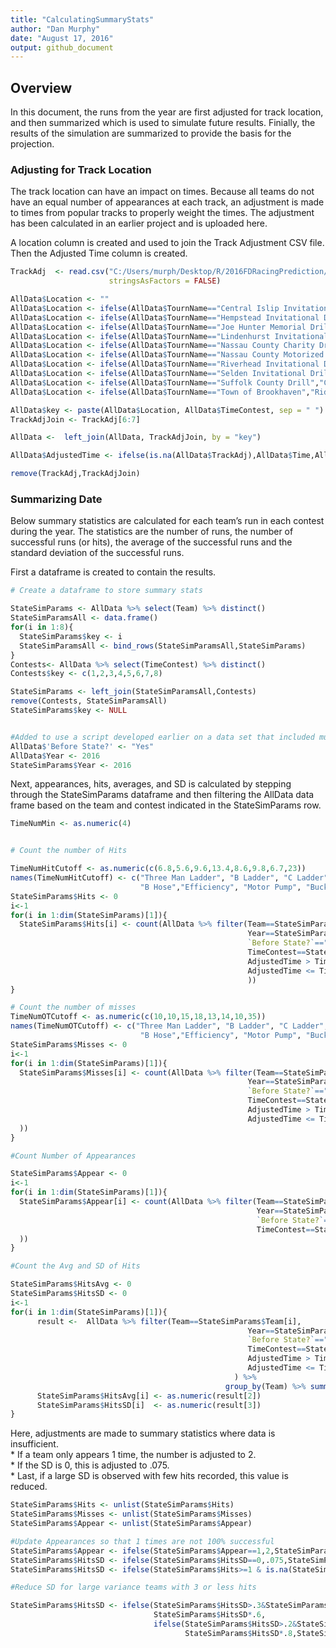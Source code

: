 ```yaml
---
title: "CalculatingSummaryStats"
author: "Dan Murphy"
date: "August 17, 2016"
output: github_document
---
```


## Overview

In this document, the runs from the year are first adjusted for track location, and then summarized which is used to simulate future results.  Finially, the results of the simulation are summarized to provide the basis for the projection.  

### Adjusting for Track Location

The track location can have an impact on times.  Because all teams do not have an equal number of appearances at each track, an adjustment is made to times from popular tracks to properly weight the times.  The adjustment has been calculated in an earlier project and is uploaded here.  

A location column is created and used to join the Track Adjustment CSV file.  Then the Adjusted Time column is created.  

```r
TrackAdj  <- read.csv("C:/Users/murph/Desktop/R/2016FDRacingPrediction/RawData/TrackAdj.csv",
                      stringsAsFactors = FALSE)

AllData$Location <- ""
AllData$Location <- ifelse(AllData$TournName=="Central Islip Invitational","Central Islip",AllData$Location)
AllData$Location <- ifelse(AllData$TournName=="Hempstead Invitational Drill","Hempstead",AllData$Location)
AllData$Location <- ifelse(AllData$TournName=="Joe Hunter Memorial Drill","Hempstead",AllData$Location)
AllData$Location <- ifelse(AllData$TournName=="Lindenhurst Invitational Drill","Lindenhurst",AllData$Location)
AllData$Location <- ifelse(AllData$TournName=="Nassau County Charity Drill","Hempstead",AllData$Location)
AllData$Location <- ifelse(AllData$TournName=="Nassau County Motorized Drill","Merrick",AllData$Location)
AllData$Location <- ifelse(AllData$TournName=="Riverhead Invitational Drill","Riverhead",AllData$Location)
AllData$Location <- ifelse(AllData$TournName=="Selden Invitational Drill","Ridge",AllData$Location)
AllData$Location <- ifelse(AllData$TournName=="Suffolk County Drill","Central Islip",AllData$Location)
AllData$Location <- ifelse(AllData$TournName=="Town of Brookhaven","Ridge",AllData$Location)

AllData$key <- paste(AllData$Location, AllData$TimeContest, sep = " ")
TrackAdjJoin <- TrackAdj[6:7]

AllData <-  left_join(AllData, TrackAdjJoin, by = "key")

AllData$AdjustedTime <- ifelse(is.na(AllData$TrackAdj),AllData$Time,AllData$Time+AllData$TrackAdj)

remove(TrackAdj,TrackAdjJoin)
```

### Summarizing Date

Below summary statistics are calculated for each team's run in each contest during the year.  The statistics are the number of runs, the number of successful runs (or hits), the average of the successful runs and the standard deviation of the successful runs.  

First a dataframe is created to contain the results.  

```r
# Create a dataframe to store summary stats

StateSimParams <- AllData %>% select(Team) %>% distinct()
StateSimParamsAll <- data.frame()
for(i in 1:8){
  StateSimParams$key <- i
  StateSimParamsAll <- bind_rows(StateSimParamsAll,StateSimParams)
}
Contests<- AllData %>% select(TimeContest) %>% distinct()
Contests$key <- c(1,2,3,4,5,6,7,8)

StateSimParams <- left_join(StateSimParamsAll,Contests)
remove(Contests, StateSimParamsAll)
StateSimParams$key <- NULL


#Added to use a script developed earlier on a data set that included multiple years
AllData$'Before State?' <- "Yes"
AllData$Year <- 2016
StateSimParams$Year <- 2016
```

Next, appearances, hits, averages, and SD is calculated by stepping through the StateSimParams dataframe and then filtering the AllData data frame based on the team and contest indicated in the StateSimParams row.  

```r
TimeNumMin <- as.numeric(4)


# Count the number of Hits

TimeNumHitCutoff <- as.numeric(c(6.8,5.6,9.6,13.4,8.6,9.8,6.7,23))
names(TimeNumHitCutoff) <- c("Three Man Ladder", "B Ladder", "C Ladder", "C Hose", 
                             "B Hose","Efficiency", "Motor Pump", "Buckets")
StateSimParams$Hits <- 0
i<-1
for(i in 1:dim(StateSimParams)[1]){
  StateSimParams$Hits[i] <- count(AllData %>% filter(Team==StateSimParams$Team[i],
                                                     Year==StateSimParams$Year[i],
                                                     `Before State?`=="Yes",
                                                     TimeContest==StateSimParams$TimeContest[i],
                                                     AdjustedTime > TimeNumMin,
                                                     AdjustedTime <= TimeNumHitCutoff[StateSimParams$TimeContest[i]]
                                                     ))
}

# Count the number of misses
TimeNumOTCutoff <- as.numeric(c(10,10,15,18,13,14,10,35))
names(TimeNumOTCutoff) <- c("Three Man Ladder", "B Ladder", "C Ladder", "C Hose", 
                             "B Hose","Efficiency", "Motor Pump", "Buckets")
StateSimParams$Misses <- 0
i<-1
for(i in 1:dim(StateSimParams)[1]){
  StateSimParams$Misses[i] <- count(AllData %>% filter(Team==StateSimParams$Team[i],
                                                     Year==StateSimParams$Year[i],
                                                     `Before State?`=="Yes",
                                                     TimeContest==StateSimParams$TimeContest[i],
                                                     AdjustedTime > TimeNumHitCutoff[StateSimParams$TimeContest[i]],
                                                     AdjustedTime <= TimeNumOTCutoff[StateSimParams$TimeContest[i]] 
  ))
}

#Count Number of Appearances 

StateSimParams$Appear <- 0
i<-1
for(i in 1:dim(StateSimParams)[1]){
  StateSimParams$Appear[i] <- count(AllData %>% filter(Team==StateSimParams$Team[i],
                                                       Year==StateSimParams$Year[i],
                                                       `Before State?`=="Yes",
                                                       TimeContest==StateSimParams$TimeContest[i] 
  ))
}

#Count the Avg and SD of Hits

StateSimParams$HitsAvg <- 0
StateSimParams$HitsSD <- 0
i<-1
for(i in 1:dim(StateSimParams)[1]){
      result <-  AllData %>% filter(Team==StateSimParams$Team[i],
                                                     Year==StateSimParams$Year[i],
                                                     `Before State?`=="Yes",
                                                     TimeContest==StateSimParams$TimeContest[i],
                                                     AdjustedTime > TimeNumMin,
                                                     AdjustedTime <= TimeNumHitCutoff[StateSimParams$TimeContest[i]]
                                                  ) %>% 
                                                group_by(Team) %>% summarise(mean(AdjustedTime),sd(AdjustedTime))
      StateSimParams$HitsAvg[i] <- as.numeric(result[2])
      StateSimParams$HitsSD[i]  <- as.numeric(result[3])
}
```

Here, adjustments are made to summary statistics where data is insufficient.  
* If a team only appears 1 time, the number is adjusted to 2.  
* If the SD is 0, this is adjusted to .075.  
* Last, if a large SD is observed with few hits recorded, this value is reduced.  

```r

StateSimParams$Hits <- unlist(StateSimParams$Hits)
StateSimParams$Misses <- unlist(StateSimParams$Misses)
StateSimParams$Appear <- unlist(StateSimParams$Appear)

#Update Appearances so that 1 times are not 100% successful
StateSimParams$Appear <- ifelse(StateSimParams$Appear==1,2,StateSimParams$Appear)
StateSimParams$HitsSD <- ifelse(StateSimParams$HitsSD==0,.075,StateSimParams$HitsSD)
StateSimParams$HitsSD <- ifelse(StateSimParams$Hits>=1 & is.na(StateSimParams$HitsSD),.075,StateSimParams$HitsSD)

#Reduce SD for large variance teams with 3 or less hits

StateSimParams$HitsSD <- ifelse(StateSimParams$HitsSD>.3&StateSimParams$Hits<=3,
                                StateSimParams$HitsSD*.6,
                                ifelse(StateSimParams$HitsSD>.2&StateSimParams$Hits<=4,
                                       StateSimParams$HitsSD*.8,StateSimParams$HitsSD))

```

